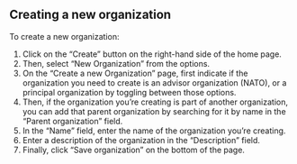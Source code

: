 
<Meta title="2. ANET Superuser Stories/New Organization" />

## Creating a new organization

To create a new organization:

1. Click on the “Create” button on the right-hand side of the home page.
1. Then, select “New Organization” from the options.
1. On the “Create a new Organization” page, first indicate if the organization you need to create is
   an advisor organization (NATO), or a principal organization by toggling between those options.
1. Then, if the organization you’re creating is part of another organization, you can add that
   parent organization by searching for it by name in the “Parent organization” field.
1. In the “Name” field, enter the name of the organization you’re creating.
1. Enter a description of the organization in the “Description” field.
1. Finally, click “Save organization” on the bottom of the page.
